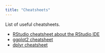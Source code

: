 ```yaml
---
title: "Cheatsheets"
---
```


List of useful cheatsheets.

* [RStudio cheatsheet about the RStudio IDE](https://github.com/rstudio/cheatsheets/raw/master/rstudio-ide.pdf)
* [ggplot2 cheatsheet](https://github.com/rstudio/cheatsheets/raw/master/data-visualization-2.1.pdf)
* [dplyr cheatsheet](https://github.com/rstudio/cheatsheets/raw/master/data-transformation.pdf)